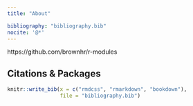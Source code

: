 ```yaml
---
title: "About"

bibliography: "bibliography.bib"
nocite: '@*'
---
```


https://github.com/brownhr/r-modules

## Citations & Packages

```r

knitr::write_bib(x = c("rmdcss", "rmarkdown", "bookdown"),
                 file = "bibliography.bib")

```

<div id="refs"></div>